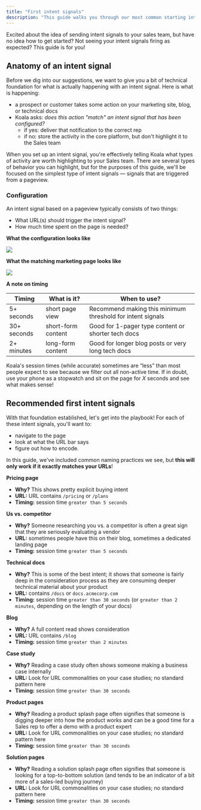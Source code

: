 ```yaml
---
title: "First intent signals"
description: "This guide walks you through our most common starting intent signals"
---
```


Excited about the idea of sending intent signals to your sales team, but have no idea how to get started? Not seeing your intent signals firing as expected? This guide is for you!

## Anatomy of an intent signal

Before we dig into our suggestions, we want to give you a bit of technical foundation for what is actually happening with an intent signal. Here is what is happening:

- a prospect or customer takes some action on your marketing site, blog, or technical docs
- Koala asks: _does this action "match" an intent signal that has been configured?_
	- if yes: deliver that notification to the correct rep
	- if no: store the activity in the core platform, but don't highlight it to the Sales team

When you set up an intent signal, you're effectively telling Koala what types of activity are worth highlighting to your Sales team. There are several types of behavior you can highlight, but for the purposes of this guide, we'll be focused on the simplest type of intent signals — signals that are triggered from a pageview.

### Configuration

An intent signal based on a pageview typically consists of two things:

* What URL(s) should trigger the intent signal?
* How much time spent on the page is needed?

**What the configuration looks like**

![](/images/admin-guides/first-intent-signals/intent-signal-config.png)

**What the matching marketing page looks like**

![](/images/admin-guides/first-intent-signals/docs-page-window.png)

**A note on timing**

| Timing | What is it? | When to use? |
| --- | --- | --- |
| 5+ seconds | short page view | Recommend making this minimum threshold for intent signals |
| 30+ seconds | short-form content | Good for 1-pager type content or shorter tech docs |
| 2+ minutes | long-form content | Good for longer blog posts or very long tech docs |

Koala's session times (while accurate) sometimes are “less” than most people expect to see because we filter out all non-active time. If in doubt, use your phone as a stopwatch and sit on the page for _X_ seconds and see what makes sense!

## Recommended first intent signals
With that foundation established, let's get into the playbook! For each of these intent signals, you'll want to: 

- navigate to the page
- look at what the URL bar says
- figure out how to encode. 

In this guide, we've included common naming practices we see, but **this will only work if it exactly matches your URLs**!

**Pricing page**
- **Why?** This shows pretty explicit buying intent
- **URL:** URL contains `/pricing` or `/plans`
- **Timing:** session time `greater than 5 seconds`

**Us vs. competitor**
- **Why?** Someone researching you vs. a competitor is often a great sign that they are seriously evaluating a vendor
- **URL:** sometimes people have this on their blog, sometimes a dedicated landing page
- **Timing:** session time `greater than 5 seconds`

**Technical docs**
- **Why?** This is some of the best intent; it shows that someone is fairly deep in the consideration process as they are consuming deeper technical material about your product
- **URL:** contains `/docs` or `docs.acmecorp.com`
- **Timing:** session time `greater than 30 seconds` (or `greater than 2 minutes`, depending on the length of your docs)

**Blog**
- **Why?** A full content read shows consideration
- **URL:** URL contains `/blog`
- **Timing:** session time `greater than 2 minutes`

**Case study**
- **Why?** Reading a case study often shows someone making a business case internally
- **URL:** Look for URL commonalities on your case studies; no standard pattern here
- **Timing:** session time `greater than 30 seconds`

**Product pages**
- **Why?** Reading a product splash page often signifies that someone is digging deeper into how the product works and can be a good time for a Sales rep to offer a demo with a product expert
- **URL:** Look for URL commonalities on your case studies; no standard pattern here
- **Timing:** session time `greater than 30 seconds`

**Solution pages**
- **Why?** Reading a solution splash page often signifies that someone is looking for a top-to-bottom solution (and tends to be an indicator of a bit more of a sales-led buying journey)
- **URL:** Look for URL commonalities on your case studies; no standard pattern here
- **Timing:** session time `greater than 30 seconds`
